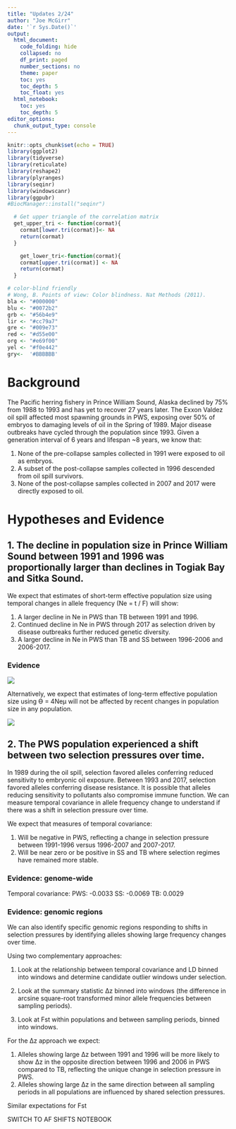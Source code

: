 ```yaml
---
title: "Updates 2/24"
author: "Joe McGirr"
date: '`r Sys.Date()`'
output:
  html_document:
    code_folding: hide
    collapsed: no
    df_print: paged
    number_sections: no
    theme: paper
    toc: yes
    toc_depth: 5
    toc_float: yes
  html_notebook:
    toc: yes
    toc_depth: 5
editor_options: 
  chunk_output_type: console
---
```


```r
knitr::opts_chunk$set(echo = TRUE)
library(ggplot2)
library(tidyverse)
library(reticulate)
library(reshape2)
library(plyranges)
library(seqinr)
library(windowscanr)
library(ggpubr)
#BiocManager::install("seqinr")

  # Get upper triangle of the correlation matrix
  get_upper_tri <- function(cormat){
    cormat[lower.tri(cormat)]<- NA
    return(cormat)
  }

    get_lower_tri<-function(cormat){
    cormat[upper.tri(cormat)] <- NA
    return(cormat)
  }

# color-blind friendly 
# Wong, B. Points of view: Color blindness. Nat Methods (2011).
bla <- "#000000"
blu <- "#0072b2"
grb <- "#56b4e9"
lir <- "#cc79a7"
gre <- "#009e73"
red <- "#d55e00"
org <- "#e69f00"
yel <- "#f0e442"
gry<-  '#BBBBBB'

```

# Background
The Pacific herring fishery in Prince William Sound, Alaska declined by 75% from 1988 to 1993 and has yet to recover 27 years later. The Exxon Valdez oil spill affected most spawning grounds in PWS, exposing over 50% of embryos to damaging levels of oil in the Spring of 1989. Major disease outbreaks have cycled through the population since 1993. 
Given a generation interval of 6 years and lifespan ~8 years, we know that:

1.	None of the pre-collapse samples collected in 1991 were exposed to oil as embryos.
2.	A subset of the post-collapse samples collected in 1996 descended from oil spill survivors.
3.	None of the post-collapse samples collected in 2007 and 2017 were directly exposed to oil.

# Hypotheses and Evidence 

## 1. The decline in population size in Prince William Sound between 1991 and 1996 was proportionally larger than declines in Togiak Bay and Sitka Sound.

We expect that estimates of short-term effective population size using temporal changes in allele frequency (Ne = t / F) will show:

1.	A larger decline in Ne in PWS than TB between 1991 and 1996.
2.	Continued decline in Ne in PWS through 2017 as selection driven by disease outbreaks further reduced genetic diversity.
3.	A larger decline in Ne in PWS than TB and SS between 1996-2006 and 2006-2017.

### Evidence

![](C:/Users/jmcgirr/Documents/GitHub/pac_herring/Rmarkdown/progress_updates/short_term_ne.PNG)

Alternatively, we expect that estimates of long-term effective population size using Ө = 4Neµ will not be affected by recent changes in population size in any population.

![](C:/Users/jmcgirr/Documents/Whitehead_Lab/ph/figs/ne.png)

## 2. The PWS population experienced a shift between two selection pressures over time. 

In 1989 during the oil spill, selection favored alleles conferring reduced sensitivity to embryonic oil exposure. Between 1993 and 2017, selection favored alleles conferring disease resistance. It is possible that alleles reducing sensitivity to pollutants also compromise immune function. We can measure temporal covariance in allele frequency change to understand if there was a shift in selection pressure over time.

We expect that measures of temporal covariance:

1.	Will be negative in PWS, reflecting a change in selection pressure between 1991-1996 versus 1996-2007 and 2007-2017.
2.	Will be near zero or be positive in SS and TB where selection regimes have remained more stable. 

### Evidence: genome-wide

Temporal covariance:
PWS: -0.0033
SS: -0.0069
TB: 0.0029

### Evidence: genomic regions

We can also identify specific genomic regions responding to shifts in selection pressures by identifying alleles showing large frequency changes over time. 

Using two complementary approaches:

1. Look at the relationship between temporal covariance and LD binned into windows and determine candidate outlier windows under selection.

2. Look at the summary statistic ∆z binned into windows (the difference in arcsine square-root transformed minor allele frequencies between sampling periods).

3. Look at Fst within populations and between sampling periods, binned into windows.

For the ∆z approach we expect:

1.  Alleles showing large ∆z between 1991 and 1996 will be more likely to show ∆z in the opposite direction between 1996 and 2006 in PWS compared to TB, reflecting the unique change in selection pressure in PWS.
2.  Alleles showing large ∆z in the same direction between all sampling periods in all populations are influenced by shared selection pressures. 

Similar expectations for Fst 

SWITCH TO AF SHIFTS NOTEBOOK

 



